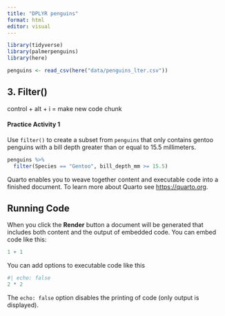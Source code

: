 ```yaml
---
title: "DPLYR penguins"
format: html
editor: visual
---
```


```r
library(tidyverse)
library(palmerpenguins)
library(here)
```

```r
penguins <- read_csv(here("data/penguins_lter.csv"))
```

## 3. Filter()

control + alt + i = make new code chunk

####  **Practice Activity 1**

Use `filter()` to create a subset from `penguins` that only contains gentoo penguins with a bill depth greater than or equal to 15.5 millimeters.

```r
penguins %>%
  filter(Species == "Gentoo", bill_depth_mm >= 15.5)
```

Quarto enables you to weave together content and executable code into a finished document. To learn more about Quarto see <https://quarto.org>.

## Running Code

When you click the **Render** button a document will be generated that includes both content and the output of embedded code. You can embed code like this:

```r
1 + 1
```

You can add options to executable code like this

```r
#| echo: false
2 * 2
```

The `echo: false` option disables the printing of code (only output is displayed).
